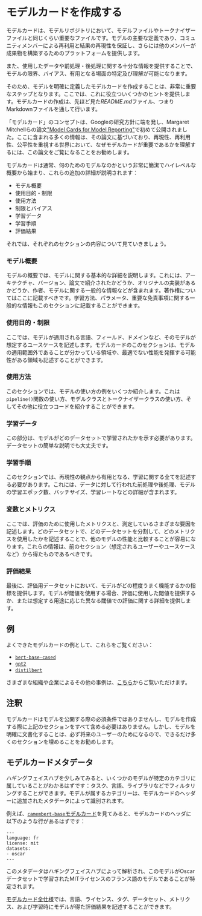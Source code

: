 # モデルカードを作成する

<CourseFloatingBanner
    chapter={4}
    classNames="absolute z-10 right-0 top-0"
/>

モデルカードは、モデルリポジトリにおいて、モデルファイルやトークナイザーファイルと同じくらい重要なファイルです。モデルの主要な定義であり、コミュニティメンバーによる再利用と結果の再現性を保証し、さらには他のメンバーが成果物を構築するためのプラットフォームを提供します。

また、使用したデータや前処理・後処理に関する十分な情報を提供することで、モデルの限界、バイアス、有用となる場面の特定及び理解が可能になります。

そのため、モデルを明確に定義したモデルカードを作成することは、非常に重要なステップとなります。ここでは、これに役立ついくつかのヒントを提供します。モデルカードの作成は、先ほど見た*README.md*ファイル、つまりMarkdownファイルを通して行います。

「モデルカード」のコンセプトは、Googleの研究方針に端を発し、Margaret Mitchellらの論文["Model Cards for Model Reporting"](https://arxiv.org/abs/1810.03993)で初めて公開されました。ここに含まれる多くの情報は、その論文に基づいており、再現性、再利用性、公平性を重視する世界において、なぜモデルカードが重要であるかを理解するには、この論文をご覧になることをお勧めします。

モデルカードは通常、何のためのモデルなのかという非常に簡潔でハイレベルな概要から始まり、これらの追加の詳細が説明されます：

- モデル概要
- 使用目的・制限
- 使用方法
- 制限とバイアス
- 学習データ
- 学習手順
- 評価結果

それでは、それぞれのセクションの内容について見ていきましょう。

### モデル概要

モデルの概要では、モデルに関する基本的な詳細を説明します。これには、アーキテクチャ、バージョン、論文で紹介されたかどうか、オリジナルの実装があるかどうか、作者、モデルに関する一般的な情報などが含まれます。著作権についてはここに記載すべきです。学習方法、パラメータ、重要な免責事項に関する一般的な情報もこのセクションに記載することができます。

### 使用目的・制限

ここでは、モデルが適用される言語、フィールド、ドメインなど、そのモデルが想定するユースケースを記述します。モデルカードのこのセクションは、モデルの適用範囲外であることが分かっている領域や、最適でない性能を発揮する可能性がある領域も記述することができます。

### 使用方法

このセクションでは、モデルの使い方の例をいくつか紹介します。これは`pipeline()`関数の使い方、モデルクラスとトークナイザークラスの使い方、そしてその他に役立つコードを紹介することができます。

### 学習データ

この部分は、モデルがどのデータセットで学習されたかを示す必要があります。データセットの簡単な説明でも大丈夫です。

### 学習手順

このセクションでは、再現性の観点から有用となる、学習に関する全てを記述する必要があります。これには、データに対して行われた前処理や後処理、モデルの学習エポック数、バッチサイズ、学習レートなどの詳細が含まれます。

### 変数とメトリクス

ここでは、評価のために使用したメトリクスと、測定しているさまざまな要因を記述します。どのデータセットで、どのデータセットを分割して、どのメトリクスを使用したかを記述することで、他のモデルの性能と比較することが容易になります。これらの情報は、前のセクション（想定されるユーザーやユースケースなど）から得たものであるべきです。

### 評価結果

最後に、評価用データセットにおいて、モデルがどの程度うまく機能するかの指標を提供します。モデルが閾値を使用する場合、評価に使用した閾値を提供するか、または想定する用途に応じた異なる閾値での評価に関する詳細を提供します。

## 例

よくできたモデルカードの例として、これらをご覧ください：

- [`bert-base-cased`](https://huggingface.co/bert-base-cased)
- [`gpt2`](https://huggingface.co/gpt2)
- [`distilbert`](https://huggingface.co/distilbert-base-uncased)

さまざまな組織や企業によるその他の事例は、[こちら](https://github.com/huggingface/model_card/blob/master/examples.md)からご覧いただけます。

## 注釈

モデルカードはモデルを公開する際の必須条件ではありませんし、モデルを作成する際に上記のセクションをすべて含める必要はありません。しかし、モデルを明確に文書化することは、必ず将来のユーザーのためになるので、できるだけ多くのセクションを埋めることをお勧めします。

## モデルカードメタデータ

ハギングフェイスハブを少しみてみると、いくつかのモデルが特定のカテゴリに属していることがわかるはずです：タスク、言語、ライブラリなどでフィルタリングすることができます。モデルが属するカテゴリーは、モデルカードのヘッダーに追加されたメタデータによって識別されます。

例えば、[`camembert-base`モデルカード](https://huggingface.co/camembert-base/blob/main/README.md)を見てみると、モデルカードのヘッダに以下のような行があるはずです：

```
---
language: fr
license: mit
datasets:
- oscar
---
```

このメタデータはハギングフェイスハブによって解析され、このモデルがOscarデータセットで学習されたMITライセンスのフランス語のモデルであることが特定されます。

[モデルカード全仕様](https://github.com/huggingface/hub-docs/blame/main/modelcard.md)では、言語、ライセンス、タグ、データセット、メトリクス、および学習時にモデルが得た評価結果を記述することができます。
